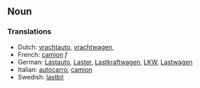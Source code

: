 ==Noun==
===Translations===
*Dutch: [[vrachtauto]], [[vrachtwagen]],
*French: [[camion]] ''f''
*German: [[Lastauto]], [[Laster]], [[Lastkraftwagen]], [[LKW]], [[Lastwagen]]
*Italian: [[autocarro]], [[camion]]
*Swedish: [[lastbil]]